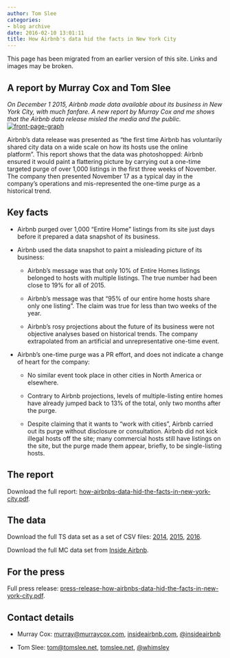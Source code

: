 ```yaml
---
author: Tom Slee
categories:
- blog archive
date: 2016-02-10 13:01:11
title: How Airbnb's data hid the facts in New York City
---
```


::: {.callout-note}

This page has been migrated from an earlier version of this site. 
Links and images may be broken.

:::



				

## A report by Murray Cox and Tom Slee


_On December 1 2015, Airbnb made data available about its business in New York City, with much fanfare. A new report by Murray Cox and me shows that the Airbnb data release misled the media and the public._
[![front-page-graph](http://whimsley.s3.amazonaws.com/wordpress/wp-content/uploads/2016/02/front-page-graph.png)](http://whimsley.s3.amazonaws.com/wordpress/wp-content/uploads/2016/02/front-page-graph.png)

Airbnb’s data release was presented as “the first time Airbnb has voluntarily shared city data on a wide scale on how its hosts use the online platform”. This report shows that the data was photoshopped: Airbnb ensured it would paint a flattering picture by carrying out a one-time targeted purge of over 1,000 listings in the first three weeks of November. The company then presented November 17 as a typical day in the company’s operations and mis-represented the one-time purge as a historical trend.


## Key facts





	
  * Airbnb purged over 1,000 "Entire Home" listings from its site just days before it prepared a data snapshot of its business.

	
  * Airbnb used the data snapshot to paint a misleading picture of its business:

	
    * Airbnb's message was that only 10% of Entire Homes listings belonged to hosts with multiple listings. The true number had been close to 19% for all of 2015.

	
    * Airbnb's message was that "95% of our entire home hosts share only one listing". The claim was true for less than two weeks of the year.

	
    * Airbnb's rosy projections about the future of its business were not objective analyses based on historical trends. The company extrapolated from an artificial and unrepresentative one-time event.




	
  * Airbnb's one-time purge was a PR effort, and does not indicate a change of heart for the company:

	
    * No similar event took place in other cities in North America or elsewhere.

	
    * Contrary to Airbnb projections, levels of multiple-listing entire homes have already jumped back to 13% of the total, only two months after the purge.

	
    * Despite claiming that it wants to "work with cities", Airbnb carried out its purge without disclosure or consultation. Airbnb did not kick illegal hosts off the site; many commercial hosts still have listings on the site, but the purge made them appear, briefly, to be single-listing hosts.







## The report


Download the full report: [how-airbnbs-data-hid-the-facts-in-new-york-city.pdf](http://whimsley.s3.amazonaws.com/wordpress/wp-content/uploads/2016/02/how-airbnbs-data-hid-the-facts-in-new-york-city.pdf).


## The data


Download the full TS data set as a set of CSV files: [2014](http://whimsley.s3.amazonaws.com/wordpress/wp-content/uploads/2016/02/ts_new_york_2014.zip), [2015](http://whimsley.s3.amazonaws.com/wordpress/wp-content/uploads/2016/02/ts_new_york_2015.zip), [2016](http://whimsley.s3.amazonaws.com/wordpress/wp-content/uploads/2016/02/ts_new_york_2016.zip).

Download the full MC data set from [Inside Airbnb](http://insideairbnb.com/how-airbnb-hid-the-facts-in-nyc).


## For the press


Full press release: [press-release-how-airbnbs-data-hid-the-facts-in-new-york-city.pdf](http://whimsley.s3.amazonaws.com/wordpress/wp-content/uploads/2016/02/press-release-how-airbnbs-data-hid-the-facts-in-new-york-city.pdf).


## Contact details





	
  * Murray Cox: [murray@murraycox.com](mailto:murray@murraycox.com), [insideairbnb.com](http://insideairbnb.com/), [@insideairbnb](http://twitter.com/insideairbnb)

	
  * Tom Slee: [tom@tomslee.net](mailto:tom@tomslee.net), [tomslee.net](http://tomslee.net/), [@whimsley](http://twitter.com/whimsley)

		
